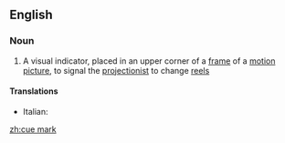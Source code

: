 ==English==
{{wikipedia}}
===Noun===
{{en-noun|sg=[[cue]] [[mark]]}}

# A visual indicator, placed in an upper corner of a [[frame]] of a [[motion picture]], to signal the [[projectionist]] to change [[reel]]s

====Translations====
{{trans-top|indicator to change reels}}
* Italian: {{t-|it|segnalatore di passaggio|m}}
{{trans-mid}}
{{trans-bottom}}

[[zh:cue mark]]